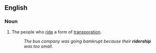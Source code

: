 ==English==
===Noun===
{{en-noun|-}}

#The people who [[ride]] a form of [[transporation]].
#:''The bus company was going bamkrupt because their '''ridership''' was too small.''